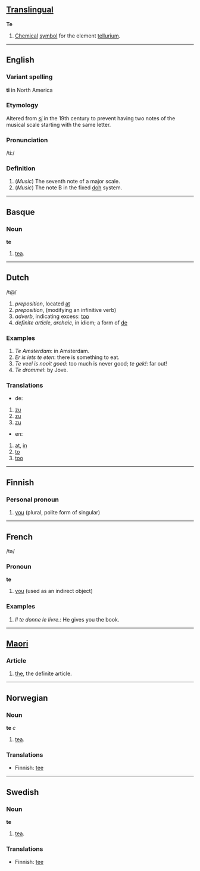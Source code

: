 ==[[Translingual]]==
'''Te'''

#[[Chemical]] [[symbol]] for the element [[tellurium]].

----
== English ==
=== Variant spelling ===
'''ti''' in North America

=== Etymology ===
Altered from ''[[si]]'' in the 19th century to prevent having two notes of the musical scale starting with the same letter.
=== Pronunciation ===
/ti:/
=== Definition ===
# (''Music'') The seventh note of a major scale.
# (''Music'') The note B in the fixed [[doh]] system.

----

==Basque==
===Noun===
'''te'''

# [[tea]].

----

== Dutch ==

/t@/

# ''preposition'', located [[at]]
# ''preposition'', (modifying an infinitive verb)
# ''adverb'', indicating excess: [[too]]
# ''definite article'', ''archaic'', in idiom; a form of [[de]]

=== Examples ===

# ''Te Amsterdam'': in Amsterdam.
# ''Er is iets te eten'': there is something to eat.
# ''Te veel is nooit goed'': too much is never good; ''te gek!'': far out!
# ''Te drommel'': by Jove.

=== Translations ===

* de: 
# [[zu]]
# [[zu]]
# [[zu]]
* en:
# [[at]], [[in]]
# [[to]]
# [[too]]

----

== Finnish ==

===Personal pronoun===

#[[you]] (plural, polite form of singular)

----

== French ==
/t&#601;/

===Pronoun===
'''te'''

#[[you]] (used as an indirect object)

=== Examples ===

# ''Il te donne le livre.'': He gives you the book.

----
==[[Maori]]==
===Article===
# [[the]], the definite article.

-----

==Norwegian==
===Noun===
'''te''' ''c''

# [[tea]].

===Translations===

*Finnish: [[tee]]

-----

==Swedish==
===Noun===
'''te'''

# [[tea]].

===Translations===

*Finnish: [[tee]]
